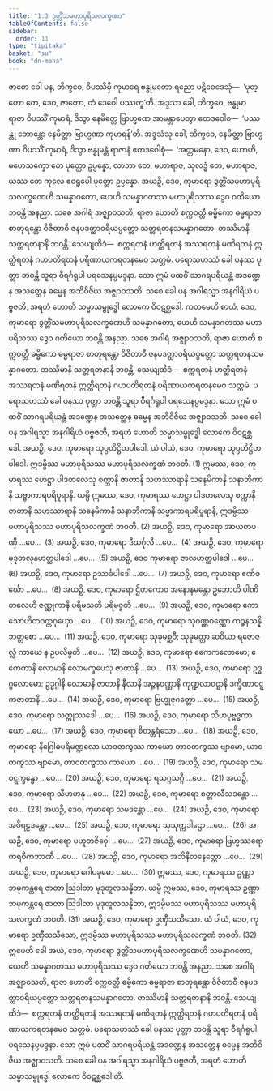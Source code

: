 ```yaml
---
title: "1.3 ဒွတ္တိံသမဟာပုရိသလက္ခဏာ"
tableOfContents: false
sidebar:
  order: 11
type: "tipitaka"
basket: "su"
book: "dn-maha"
---
```



<DynamicBreadcrumb />

<Division number="33" book="dn-maha">

<Paragraph number="50" book="dn-maha">
ဇာတေ ခေါ ပန, ဘိက္ခဝေ, ဝိပဿိမှိ ကုမာရေ ဗန္ဓုမတော ရညော ပဋိဝေဒေသုံ—  ‘ပုတ္တော တေ, ဒေဝ, ဇာတော, တံ ဒေဝေါ ပဿတူ’တိ. အဒ္ဒသာ ခေါ, ဘိက္ခဝေ, ဗန္ဓုမာ ရာဇာ ဝိပဿိံ ကုမာရံ, ဒိသွာ နေမိတ္တေ ဗြာဟ္မဏေ အာမန္တာပေတွာ ဧတဒဝေါစ—  ‘ပဿန္တု ဘောန္တော နေမိတ္တာ ဗြာဟ္မဏာ ကုမာရန်’တိ. အဒ္ဒသံသု ခေါ, ဘိက္ခဝေ, နေမိတ္တာ ဗြာဟ္မဏာ ဝိပဿိံ ကုမာရံ, ဒိသွာ ဗန္ဓုမန္တံ ရာဇာနံ ဧတဒဝေါစုံ—  ‘အတ္တမနော, ဒေဝ, ဟောဟိ, မဟေသက္ခော တေ ပုတ္တော ဥပ္ပန္နော, လာဘာ တေ, မဟာရာဇ, သုလဒ္ဓံ တေ, မဟာရာဇ, ယဿ တေ ကုလေ ဧဝရူပေါ ပုတ္တော ဥပ္ပန္နော. အယဉှိ, ဒေဝ, ကုမာရော ဒွတ္တိံသမဟာပုရိသလက္ခဏေဟိ သမန္နာဂတော, ယေဟိ သမန္နာဂတဿ မဟာပုရိသဿ ဒွေဝ ဂတိယော ဘဝန္တိ အနညာ. သစေ အဂါရံ အဇ္ဈာဝသတိ, ရာဇာ ဟောတိ စက္ကဝတ္တီ ဓမ္မိကော ဓမ္မရာဇာ စာတုရန္တော ဝိဇိတာဝီ ဇနပဒတ္ထာဝရိယပ္ပတ္တော သတ္တရတနသမန္နာဂတော. တဿိမာနိ သတ္တရတနာနိ ဘဝန္တိ. သေယျထိဒံ—  စက္ကရတနံ ဟတ္ထိရတနံ အဿရတနံ မဏိရတနံ ဣတ္ထိရတနံ ဂဟပတိရတနံ ပရိဏာယကရတနမေဝ သတ္တမံ. ပရောသဟဿံ ခေါ ပနဿ ပုတ္တာ ဘဝန္တိ သူရာ ဝီရင်္ဂရူပါ ပရသေနပ္ပမဒ္ဒနာ. သော ဣမံ ပထဝိံ သာဂရပရိယန္တံ အဒဏ္ဍေန အသတ္ထေန ဓမ္မေန အဘိဝိဇိယ အဇ္ဈာဝသတိ. သစေ ခေါ ပန အဂါရသ္မာ အနဂါရိယံ ပဗ္ဗဇတိ, အရဟံ ဟောတိ သမ္မာသမ္ဗုဒ္ဓေါ လောကေ ဝိဝဋစ္ဆဒေါ.
</Paragraph>

</Division>
<Division number="34" book="dn-maha">

<Paragraph number="51" book="dn-maha">
ကတမေဟိ စာယံ, ဒေဝ, ကုမာရော ဒွတ္တိံသမဟာပုရိသလက္ခဏေဟိ သမန္နာဂတော, ယေဟိ သမန္နာဂတဿ မဟာပုရိသဿ ဒွေဝ ဂတိယော ဘဝန္တိ အနညာ. သစေ အဂါရံ အဇ္ဈာဝသတိ, ရာဇာ ဟောတိ စက္ကဝတ္တီ ဓမ္မိကော ဓမ္မရာဇာ စာတုရန္တော ဝိဇိတာဝီ ဇနပဒတ္ထာဝရိယပ္ပတ္တော သတ္တရတနသမန္နာဂတော. တဿိမာနိ သတ္တရတနာနိ ဘဝန္တိ. သေယျထိဒံ—  စက္ကရတနံ ဟတ္ထိရတနံ အဿရတနံ မဏိရတနံ ဣတ္ထိရတနံ ဂဟပတိရတနံ ပရိဏာယကရတနမေဝ သတ္တမံ. ပရောသဟဿံ ခေါ ပနဿ ပုတ္တာ ဘဝန္တိ သူရာ ဝီရင်္ဂရူပါ ပရသေနပ္ပမဒ္ဒနာ. သော ဣမံ ပထဝိံ သာဂရပရိယန္တံ အဒဏ္ဍေန အသတ္ထေန ဓမ္မေန အဘိဝိဇိယ အဇ္ဈာဝသတိ. သစေ ခေါ ပန အဂါရသ္မာ အနဂါရိယံ ပဗ္ဗဇတိ, အရဟံ ဟောတိ သမ္မာသမ္ဗုဒ္ဓေါ လောကေ ဝိဝဋစ္ဆဒေါ.
</Paragraph>

</Division>
<Division number="35" book="dn-maha">

<Paragraph number="52" book="dn-maha">
အယဉှိ, ဒေဝ, ကုမာရော သုပ္ပတိဋ္ဌိတပါဒေါ. ယံ ပါယံ, ဒေဝ, ကုမာရော သုပ္ပတိဋ္ဌိတပါဒေါ. ဣဒမ္ပိဿ မဟာပုရိသဿ မဟာပုရိသလက္ခဏံ ဘဝတိ. (1)
</Paragraph>

<Paragraph number="53" book="dn-maha">
ဣမဿ, ဒေဝ, ကုမာရဿ ဟေဋ္ဌာ ပါဒတလေသု စက္ကာနိ ဇာတာနိ သဟဿာရာနိ သနေမိကာနိ သနာဘိကာနိ သဗ္ဗာကာရပရိပူရာနိ. ယမ္ပိ ဣမဿ, ဒေဝ, ကုမာရဿ ဟေဋ္ဌာ ပါဒတလေသု စက္ကာနိ ဇာတာနိ သဟဿာရာနိ သနေမိကာနိ သနာဘိကာနိ သဗ္ဗာကာရပရိပူရာနိ, ဣဒမ္ပိဿ မဟာပုရိသဿ မဟာပုရိသလက္ခဏံ ဘဝတိ. (2)
</Paragraph>

<Paragraph number="54" book="dn-maha">
အယဉှိ, ဒေဝ, ကုမာရော အာယတပဏှီ …ပေ…  (3)
</Paragraph>

<Paragraph number="55" book="dn-maha">
အယဉှိ, ဒေဝ, ကုမာရော ဒီဃင်္ဂုလီ …ပေ…  (4)
</Paragraph>

<Paragraph number="56" book="dn-maha">
အယဉှိ, ဒေဝ, ကုမာရော မုဒုတလုနဟတ္ထပါဒေါ …ပေ…  (5)
</Paragraph>

<Paragraph number="57" book="dn-maha">
အယဉှိ, ဒေဝ ကုမာရော ဇာလဟတ္ထပါဒေါ …ပေ…  (6)
</Paragraph>

<Paragraph number="58" book="dn-maha">
အယဉှိ, ဒေဝ, ကုမာရော ဥဿင်္ခပါဒေါ …ပေ…  (7)
</Paragraph>

<Paragraph number="59" book="dn-maha">
အယဉှိ, ဒေဝ, ကုမာရော ဧဏိဇင်္ဃော …ပေ…  (8)
</Paragraph>

<Paragraph number="60" book="dn-maha">
အယဉှိ, ဒေဝ, ကုမာရော ဌိတကောဝ အနောနမန္တော ဥဘောဟိ ပါဏိတလေဟိ ဇဏ္ဏုကာနိ ပရိမသတိ ပရိမဇ္ဇတိ …ပေ…  (9)
</Paragraph>

<Paragraph number="61" book="dn-maha">
အယဉှိ, ဒေဝ, ကုမာရော ကောသောဟိတဝတ္ထဂုယှော …ပေ…  (10)
</Paragraph>

<Paragraph number="62" book="dn-maha">
အယဉှိ, ဒေဝ, ကုမာရော သုဝဏ္ဏဝဏ္ဏော ကဉ္စနသန္နိဘတ္တစော …ပေ…  (11)
</Paragraph>

<Paragraph number="63" book="dn-maha">
အယဉှိ, ဒေဝ, ကုမာရော သုခုမစ္ဆဝီ; သုခုမတ္တာ ဆဝိယာ ရဇောဇလ္လံ ကာယေ န ဥပလိမ္ပတိ …ပေ…  (12)
</Paragraph>

<Paragraph number="64" book="dn-maha">
အယဉှိ, ဒေဝ, ကုမာရော ဧကေကလောမော; ဧကေကာနိ လောမာနိ လောမကူပေသု ဇာတာနိ …ပေ…  (13)
</Paragraph>

<Paragraph number="65" book="dn-maha">
အယဉှိ, ဒေဝ, ကုမာရော ဥဒ္ဓဂ္ဂလောမော; ဥဒ္ဓဂ္ဂါနိ လောမာနိ ဇာတာနိ နီလာနိ အဉ္ဇနဝဏ္ဏာနိ ကုဏ္ဍလာဝဋ္ဋာနိ ဒက္ခိဏာဝဋ္ဋကဇာတာနိ …ပေ…  (14)
</Paragraph>

<Paragraph number="66" book="dn-maha">
အယဉှိ, ဒေဝ, ကုမာရော ဗြဟ္မုဇုဂတ္တော …ပေ…  (15)
</Paragraph>

<Paragraph number="67" book="dn-maha">
အယဉှိ, ဒေဝ, ကုမာရော သတ္တုဿဒေါ …ပေ…  (16)
</Paragraph>

<Paragraph number="68" book="dn-maha">
အယဉှိ, ဒေဝ, ကုမာရော သီဟပုဗ္ဗဒ္ဓကာယော …ပေ…  (17)
</Paragraph>

<Paragraph number="69" book="dn-maha">
အယဉှိ, ဒေဝ, ကုမာရော စိတန္တရံသော …ပေ…  (18)
</Paragraph>

<Paragraph number="70" book="dn-maha">
အယဉှိ, ဒေဝ, ကုမာရော နိဂြေါဓပရိမဏ္ဍလော ယာဝတကွဿ ကာယော တာဝတကွဿ ဗျာမော, ယာဝတကွဿ ဗျာမော, တာဝတကွဿ ကာယော …ပေ…  (19)
</Paragraph>

<Paragraph number="71" book="dn-maha">
အယဉှိ, ဒေဝ, ကုမာရော သမဝဋ္ဋက္ခန္ဓော …ပေ…  (20)
</Paragraph>

<Paragraph number="72" book="dn-maha">
အယဉှိ, ဒေဝ, ကုမာရော ရသဂ္ဂသဂ္ဂီ …ပေ…  (21)
</Paragraph>

<Paragraph number="73" book="dn-maha">
အယဉှိ, ဒေဝ, ကုမာရော သီဟဟနု …ပေ…  (22)
</Paragraph>

<Paragraph number="74" book="dn-maha">
အယဉှိ, ဒေဝ, ကုမာရော စတ္တာလီသဒန္တော …ပေ…  (23)
</Paragraph>

<Paragraph number="75" book="dn-maha">
အယဉှိ, ဒေဝ, ကုမာရော သမဒန္တော …ပေ…  (24)
</Paragraph>

<Paragraph number="76" book="dn-maha">
အယဉှိ, ဒေဝ, ကုမာရော အဝိရဠဒန္တော …ပေ…  (25)
</Paragraph>

<Paragraph number="77" book="dn-maha">
အယဉှိ, ဒေဝ, ကုမာရော သုသုက္ကဒါဌော …ပေ…  (26)
</Paragraph>

<Paragraph number="78" book="dn-maha">
အယဉှိ, ဒေဝ, ကုမာရော ပဟူတဇိဝှေါ …ပေ…  (27)
</Paragraph>

<Paragraph number="79" book="dn-maha">
အယဉှိ, ဒေဝ, ကုမာရော ဗြဟ္မဿရော ကရဝီကဘာဏီ …ပေ…  (28)
</Paragraph>

<Paragraph number="80" book="dn-maha">
အယဉှိ, ဒေဝ, ကုမာရော အဘိနီလနေတ္တော …ပေ…  (29)
</Paragraph>

<Paragraph number="81" book="dn-maha">
အယဉှိ, ဒေဝ, ကုမာရော ဂေါပခုမော …ပေ…  (30)
</Paragraph>

<Paragraph number="82" book="dn-maha">
ဣမဿ, ဒေဝ, ကုမာရဿ ဥဏ္ဏာ ဘမုကန္တရေ ဇာတာ ဩဒါတာ မုဒုတူလသန္နိဘာ. ယမ္ပိ ဣမဿ, ဒေဝ, ကုမာရဿ ဥဏ္ဏာ ဘမုကန္တရေ ဇာတာ ဩဒါတာ မုဒုတူလသန္နိဘာ, ဣဒမ္ပိမဿ မဟာပုရိသဿ မဟာပုရိသလက္ခဏံ ဘဝတိ. (31)
</Paragraph>

<Paragraph number="83" book="dn-maha">
အယဉှိ, ဒေဝ, ကုမာရော ဥဏှီသသီသော. ယံ ပါယံ, ဒေဝ, ကုမာရော ဥဏှီသသီသော, ဣဒမ္ပိဿ မဟာပုရိသဿ မဟာပုရိသလက္ခဏံ ဘဝတိ. (32)
</Paragraph>

</Division>
<Division number="36" book="dn-maha">

<Paragraph number="84" book="dn-maha">
ဣမေဟိ ခေါ အယံ, ဒေဝ, ကုမာရော ဒွတ္တိံသမဟာပုရိသလက္ခဏေဟိ သမန္နာဂတော, ယေဟိ သမန္နာဂတဿ မဟာပုရိသဿ ဒွေဝ ဂတိယော ဘဝန္တိ အနညာ. သစေ အဂါရံ အဇ္ဈာဝသတိ, ရာဇာ ဟောတိ စက္ကဝတ္တီ ဓမ္မိကော ဓမ္မရာဇာ စာတုရန္တော ဝိဇိတာဝီ ဇနပဒတ္ထာဝရိယပ္ပတ္တော သတ္တရတနသမန္နာဂတော. တဿိမာနိ သတ္တရတနာနိ ဘဝန္တိ. သေယျထိဒံ—  စက္ကရတနံ ဟတ္ထိရတနံ အဿရတနံ မဏိရတနံ ဣတ္ထိရတနံ ဂဟပတိရတနံ ပရိဏာယကရတနမေဝ သတ္တမံ. ပရောသဟဿံ ခေါ ပနဿ ပုတ္တာ ဘဝန္တိ သူရာ ဝီရင်္ဂရူပါ ပရသေနပ္ပမဒ္ဒနာ. သော ဣမံ ပထဝိံ သာဂရပရိယန္တံ အဒဏ္ဍေန အသတ္ထေန ဓမ္မေန အဘိဝိဇိယ အဇ္ဈာဝသတိ. သစေ ခေါ ပန အဂါရသ္မာ အနဂါရိယံ ပဗ္ဗဇတိ, အရဟံ ဟောတိ သမ္မာသမ္ဗုဒ္ဓေါ လောကေ ဝိဝဋစ္ဆဒေါ’တိ.
</Paragraph>
</Division>